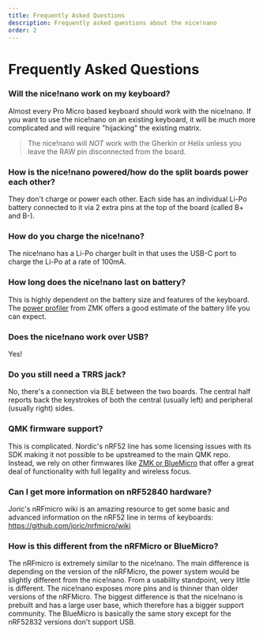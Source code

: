 ```yaml
---
title: Frequently Asked Questions
description: Frequently asked questions about the nice!nano
order: 2
---
```


# Frequently Asked Questions

### Will the nice!nano work on my keyboard?

Almost every Pro Micro based keyboard should work with the nice!nano. If you want to use the nice!nano on an existing keyboard, it will be much more complicated and will require "hijacking" the existing matrix.

> The nice!nano will *NOT* work with the Gherkin or Helix unless you leave the RAW pin disconnected from the board.

### How is the nice!nano powered/how do the split boards power each other?

They don't charge or power each other. Each side has an individual Li-Po battery connected to it via 2 extra pins at the top of the board (called B+ and B-).

### How do you charge the nice!nano?

The nice!nano has a Li-Po charger built in that uses the USB-C port to charge the Li-Po at a rate of 100mA.

### How long does the nice!nano last on battery?

This is highly dependent on the battery size and features of the keyboard. The [power profiler](https://zmk.dev/power-profiler) from ZMK offers a good estimate of the battery life you can expect.

### Does the nice!nano work over USB?

Yes!

### Do you still need a TRRS jack?

No, there's a connection via BLE between the two boards. The central half reports back the keystrokes of both the central (usually left) and peripheral (usually right) sides.


### QMK firmware support?

This is complicated. Nordic's nRF52 line has some licensing issues with its SDK making it not possible to be upstreamed to the main QMK repo. Instead, we rely on other firmwares like [ZMK or BlueMicro](/docs/wireless-firmware/) that offer a great deal of functionality with full legality and wireless focus.

### Can I get more information on nRF52840 hardware?

Joric's nRFmicro wiki is an amazing resource to get some basic and advanced information on the nRF52 line in terms of keyboards: https://github.com/joric/nrfmicro/wiki

### How is this different from the nRFMicro or BlueMicro?

The nRFmicro is extremely similar to the nice!nano. The main difference is depending on the version of the nRFMicro, the power system would be slightly different from the nice!nano. From a usability standpoint, very little is different. The nice!nano exposes more pins and is thinner than older versions of the nRFMicro. The biggest difference is that the nice!nano is prebuilt and has a large user base, which therefore has a bigger support community. The BlueMicro is basically the same story except for the nRF52832 versions don't support USB.
